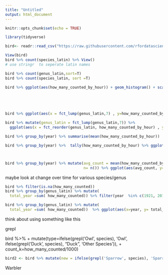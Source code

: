 ```yaml
---
title: "Untitled"
output: html_document
---
```


```r
knitr::opts_chunk$set(echo = TRUE)
```

```r
library(tidyverse)

bird<- readr::read_csv("https://raw.githubusercontent.com/rfordatascience/tidytuesday/master/data/2019/2019-06-18/bird_counts.csv") %>% separate(species_latin, c("genus_latin", "species_latin"))

View(bird)
bird %>% count(species_latin) %>% View()
# use stringr  to seperate latin names

bird %>% count(genus_latin,sort=T)
bird %>% count(species_latin, sort =T)
```


```r

bird %>% ggplot(aes(how_many_counted_by_hour)) + geom_histogram() + scale_x_log10(labels= scales::comma)





bird %>% ggplot(aes(x = fct_lump(genus_latin,7) , y=how_many_counted_by_hour)) + geom_boxplot()

bird %>% mutate(genus_latin = fct_lump(genus_latin,7)) %>% 
  ggplot(aes(x = fct_reorder(genus_latin, how_many_counted_by_hour) , y=how_many_counted_by_hour)) + geom_boxplot() + coord_flip() + scale_y_log10(labels= scales::comma)

```


```r
bird %>% group_by(year) %>% summarise(mean(how_many_counted_by_hour))

bird %>% group_by(year) %>%  tally(how_many_counted_by_hour) %>% ggplot(aes(x=year, y = n, color =   )) + geom_line()



bird %>% group_by(year) %>% mutate(avg_count = mean(how_many_counted_by_hour),
                                   n= n()) %>% ggplot(aes(avg_count, y=n())) + geom_line()
```

maybe look at change over time for various species/genus


```r
bird %>% filter(is.na(how_many_counted))
bird %>% group_by(genus_latin) %>% mutate(
  total_year =sum( how_many_counted)) %>% filter(year  %in% c(1921, 2017)) %>% ggplot(aes(x=year, y= total_year)) + geom_point() + coord_flip() + geom_segment( aes(x=year, xend=year, y=0, yend=total_year))

bird %>% group_by(genus_latin) %>% mutate(
  total_year =sum( how_many_counted))  %>% ggplot(aes(x=year, y= total_year, color=genus_latin)) + geom_point() + coord_flip() 


```
think about using something like this

grepl

 bird %>%
+     mutate(type=ifelse(grepl('Owl', species), 'Owl', ifelse(grepl('Duck', species), "Duck", 'Other Species')),
+            count_k=how_many_counted/1000)


```r
bird2 <- bird %>% mutate(new = ifelse(grepl('Sparrow', species), 'Sparrow', ifelse(grepl('Warbler', species), 'Warbler', 'other')))
```
Warbler
